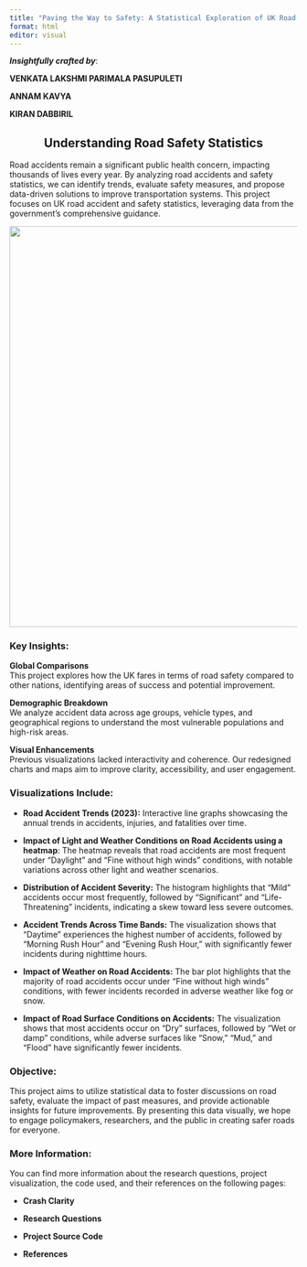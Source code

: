 ```yaml
---
title: "Paving the Way to Safety: A Statistical Exploration of UK Road Accidents"
format: html
editor: visual
---
```


***Insightfully crafted by***:

**VENKATA LAKSHMI PARIMALA PASUPULETI**

**ANNAM KAVYA**

**KIRAN DABBIRIL**

::: {style="text-align: center;"}
## **Understanding Road Safety Statistics**
:::

Road accidents remain a significant public health concern, impacting thousands of lives every year. By analyzing road accidents and safety statistics, we can identify trends, evaluate safety measures, and propose data-driven solutions to improve transportation systems. This project focuses on UK road accident and safety statistics, leveraging data from the government’s comprehensive guidance.

![](Safetyfirst.jpg){fig-align="center" width="701"}

### Key Insights:

**Global Comparisons**\
This project explores how the UK fares in terms of road safety compared to other nations, identifying areas of success and potential improvement.

**Demographic Breakdown**\
We analyze accident data across age groups, vehicle types, and geographical regions to understand the most vulnerable populations and high-risk areas.

**Visual Enhancements**\
Previous visualizations lacked interactivity and coherence. Our redesigned charts and maps aim to improve clarity, accessibility, and user engagement.

### Visualizations Include:

-   **Road Accident Trends (2023):** Interactive line graphs showcasing the annual trends in accidents, injuries, and fatalities over time.

-   **Impact of Light and Weather Conditions on Road Accidents using a heatmap**: The heatmap reveals that road accidents are most frequent under "Daylight" and "Fine without high winds" conditions, with notable variations across other light and weather scenarios.

-   **Distribution of Accident Severity:** The histogram highlights that "Mild" accidents occur most frequently, followed by "Significant" and "Life-Threatening" incidents, indicating a skew toward less severe outcomes.

-   **Accident Trends Across Time Bands:** The visualization shows that "Daytime" experiences the highest number of accidents, followed by "Morning Rush Hour" and "Evening Rush Hour," with significantly fewer incidents during nighttime hours.

-   **Impact of Weather on Road Accidents:** The bar plot highlights that the majority of road accidents occur under "Fine without high winds" conditions, with fewer incidents recorded in adverse weather like fog or snow.

-   **Impact of Road Surface Conditions on Accidents:** The visualization shows that most accidents occur on "Dry" surfaces, followed by "Wet or damp" conditions, while adverse surfaces like "Snow," "Mud," and "Flood" have significantly fewer incidents.

### Objective:

This project aims to utilize statistical data to foster discussions on road safety, evaluate the impact of past measures, and provide actionable insights for future improvements. By presenting this data visually, we hope to engage policymakers, researchers, and the public in creating safer roads for everyone.

### More Information:

You can find more information about the research questions, project visualization, the code used, and their references on the following pages:

-   **Crash Clarity**

-   **Research Questions**

-   **Project Source Code**

-   **References**
